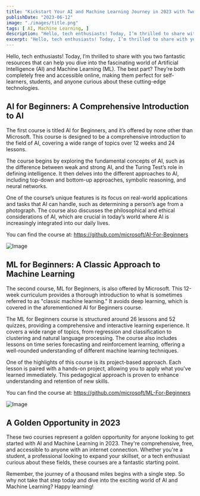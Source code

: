 ```yaml
---
title: "Kickstart Your AI and Machine Learning Journey in 2023 with Two Completely FREE Courses"
publishDate: "2023-06-12"
image: "./images/title.png"
tags: [ AI, Machine Learning, ]
description: "Hello, tech enthusiasts! Today, I’m thrilled to share with you two fantastic resources that can help you dive into the fascinating world of Artificial Intelligence (AI) and Machine Learning (ML). The best part? They’re both completely free and accessible online, making them perfect for self-learners, students, and anyone curious about these cutting-edge technologies." 
excerpt: "Hello, tech enthusiasts! Today, I’m thrilled to share with you two fantastic resources that can help you dive into the fascinating world of Artificial Intelligence (AI) and Machine Learning (ML). The best part? They’re both completely free and accessible online, making them perfect for self-learners, students, and anyone curious about these cutting-edge technologies."
---
```


Hello, tech enthusiasts! Today, I’m thrilled to share with you two fantastic resources that can help you dive into the fascinating world of Artificial Intelligence (AI) and Machine Learning (ML). The best part? They’re both completely free and accessible online, making them perfect for self-learners, students, and anyone curious about these cutting-edge technologies.

## AI for Beginners: A Comprehensive Introduction to AI


The first course is titled AI for Beginners, and it’s offered by none other than Microsoft. This course is designed to be a comprehensive introduction to the field of AI, covering a wide range of topics over 12 weeks and 24 lessons.

The course begins by exploring the fundamental concepts of AI, such as the difference between weak and strong AI, and the Turing Test’s role in defining intelligence. It then delves into the different approaches to AI, including top-down and bottom-up approaches, symbolic reasoning, and neural networks.

One of the course’s unique features is its focus on real-world applications and tasks that AI can handle, such as determining a person’s age from a photograph. The course also discusses the philosophical and ethical considerations of AI, which are crucial in today’s world where AI is increasingly integrated into our daily lives.

You can find the course at: https://github.com/microsoft/AI-For-Beginners

![Image](images/10.png)

## ML for Beginners: A Classic Approach to Machine Learning

The second course, ML for Beginners, is also offered by Microsoft. This 12-week curriculum provides a thorough introduction to what is sometimes referred to as "classic machine learning." It avoids deep learning, which is covered in the aforementioned AI for Beginners course.

The ML for Beginners course is structured around 26 lessons and 52 quizzes, providing a comprehensive and interactive learning experience. It covers a wide range of topics, from regression and classification to clustering and natural language processing. The course also includes lessons on time series forecasting and reinforcement learning, offering a well-rounded understanding of different machine learning techniques.

One of the highlights of this course is its project-based approach. Each lesson is paired with a hands-on project, allowing you to apply what you've learned immediately. This pedagogical approach is proven to enhance understanding and retention of new skills.

You can find the course at: https://github.com/microsoft/ML-For-Beginners

![Image](images/10.png)

## A Golden Opportunity in 2023

These two courses represent a golden opportunity for anyone looking to get started with AI and Machine Learning in 2023. They're comprehensive, free, and accessible to anyone with an internet connection. Whether you're a student, a professional looking to expand your skillset, or a tech enthusiast curious about these fields, these courses are a fantastic starting point.

Remember, the journey of a thousand miles begins with a single step. So why not take that step today and dive into the exciting world of AI and Machine Learning? Happy learning!